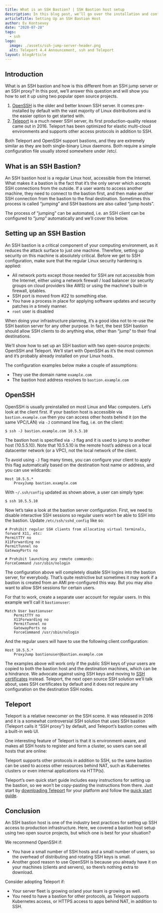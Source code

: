 ```yaml
---
title: What is an SSH Bastion? | SSH Bastion host setup
description: In this blog post, we’ll go over the installation and configuration of SSH bastion hosts using two open source products.
articleTitle: Setting Up an SSH Bastion Host
author: Ev Kontsevoy
date: "2020-07-28"
tags:
  - ssh
logo:
  image: ./assets/ssh-jump-server-header.png
  alt: Teleport 4.4 Announcement, ssh and Teleport
layout: blogArticle
---
```



## Introduction

What is an SSH bastion and how is this different from an SSH jump server or an SSH proxy? In this post, we’ll answer this question and will show you how to set it up using two popular open source projects.



1. [OpenSSH](https://en.wikipedia.org/wiki/OpenSSH) is the older and better known SSH server. It comes pre-installed by default with the vast majority of Linux distributions and is the easier option to get started with.
2. [Teleport](https://en.wikipedia.org/wiki/Teleport_(open-source_software)) is a much newer SSH server, its first production-quality release came out in 2016. Teleport has been optimized for elastic multi-cloud environments and supports other access protocols in addition to SSH.

Both Teleport and OpenSSH support bastions, and they are extremely similar as they are both single-binary Linux daemons. Both require a simple configuration file usually stored somewhere under /etc/.


## What is an SSH Bastion?

An SSH bastion host is a regular Linux host, accessible from the Internet. What makes it a bastion is the fact that it’s the only server which accepts SSH connections from the outside. If a user wants to access another machine, they need to connect to the bastion first, and then make another SSH connection from the bastion to the final destination. Sometimes this process is called “jumping” and SSH bastions are also called “jump hosts”.

The process of “jumping” can be automated, i.e. an SSH client can be configured to “jump” automatically and we’ll cover this below.


## Setting up an SSH Bastion

An SSH bastion is a critical component of your computing environment, as it reduces the attack surface to just one machine. Therefore, setting up security on this machine is absolutely critical. Before we get to SSH configuration, make sure that the regular Linux security hardening is applied:



* All network ports except those needed for SSH are not accessible from the Internet, either using a network firewall / load balancer (or security groups on cloud providers like AWS) or using the machine's built-in firewall, iptables.
* SSH port is moved from #22 to something else.
* You have a process in place for applying software updates and security patches in a timely manner.
* `root` user is disabled

When doing your infrastructure planning, it’s a good idea not to re-use the SSH bastion server for any other purpose. In fact, the best SSH bastion should allow SSH clients to do anything else, other than “jump” to their final destinations.

We’ll show how to set up an SSH bastion with two open-source projects: OpenSSH and Teleport. We’ll start with OpenSSH as it’s the most common and it’s probably already installed on your Linux hosts.

The configuration examples below make a couple of assumptions:



* They use the domain name `example.com`
* The bastion host address resolves to `bastion.example.com`


## OpenSSH

OpenSSH is usually preinstalled on most Linux and Mac computers. Let’s look at the client first. If your bastion host is accessible via `bastion.example.com` then you can access other hosts behind it (on the same VPC/LAN) via `-J` command line flag, i.e. on the client:

```
$ ssh -J bastion.example.com 10.5.5.10
```

The bastion host is specified via `-J` flag and it is used to jump to another host (10.5.5.10). Note that 10.5.5.10 is the remote host’s address on a local datacenter network (or a VPC), not the local network of the client.

To avoid using `-J` flag many times, you can configure your client to apply this flag automatically based on the destination host name or address, and you can use wildcards:

```
Host 10.5.5.*
    ProxyJump bastion.example.com
```

With `~/.ssh/config` updated as shown above, a user can simply type:

```
$ ssh 10.5.5.10
```

Now let’s take a look at the bastion server configuration. First, we need to disable interactive SSH sessions so regular users won’t be able to SSH into the bastion.  Update `/etc/ssh/sshd_config` like so:

```
# Prohibit regular SSH clients from allocating virtual terminals, forward X11, etc:
PermitTTY no
X11Forwarding no
PermitTunnel no
GatewayPorts no

# Prohibit launching any remote commands:
ForceCommand /usr/sbin/nologin
```

The configuration above will completely disable SSH logins into the bastion server, for everybody. That’s quite restrictive but sometimes it may work if a bastion is created from an AMI pre-configured this way. But you may also want to allow SSH sessions for certain users.

For that to work, create a separate user account for regular users. In this example we’ll call it `bastionuser`:

```
Match User bastionuser
	PermitTTY no
	X11Forwarding no
	PermitTunnel no
	GatewayPorts no
	ForceCommand /usr/sbin/nologin
```

And the regular users will have to use the following client configuration:

```
Host 10.5.5.*
    ProxyJump bastionuser@bastion.example.com
```

The examples above will work only if the public SSH keys of your users are copied to both the bastion host and the destination machines, which can be a hindrance. We advocate against using SSH keys and moving to [SSH certificates](/ssh-key-management/) instead. Teleport, the next open source SSH solution we’ll talk about, uses SSH certificates by default and it does not require any configuration on the destination SSH nodes.

<EmailSubscribeViolet />

## Teleport

Teleport is a relative newcomer on the SSH scene. It was released in 2016 and it is a somewhat  controversial SSH solution that uses SSH bastion (Teleport calls it “SSH proxy”) by default, and Teleport’s bastion comes with a built-in web UI.

One interesting feature of Teleport is that it is environment-aware, and makes all SSH hosts to register and form a cluster, so users can see all hosts that are online:


<BlogImage src="./assets/ssh-jump-server-1.png" width="100%" alt="Teleport 4.4 Announcement, ssh and Teleport"/>

Teleport supports other protocols in addition to SSH, so the same bastion can be used to access other resources behind NAT, such as Kubernetes clusters or even internal applications via HTTP(s).

Teleport’s own quick start guide includes easy instructions for setting up the bastion, so we won’t be copy-pasting the instructions from there. Just start by [downloading Teleport](https://goteleport.com/download/) for your platform and follow the [quick start guide](https://goteleport.com/docs/quickstart/).

## Conclusion

An SSH bastion host is one of the industry best practices for setting up SSH access to production infrastructure. Here, we covered a bastion host setup using two open source projects, but which one is best for your situation?

We recommend OpenSSH if:

* You have a small number of SSH hosts and a small number of users, so the overhead of distributing and rotating SSH keys is small.
* Another good reason to use OpenSSH is because you already have it on your machines (clients and servers), so there’s nothing extra to download.

Consider adopting Teleport if:

* Your server fleet is growing or/and your team is growing as well.
* You need to have a bastion for other protocols, as Teleport supports Kubernetes access, or HTTPS access to apps behind NAT, in addition to SSH.
